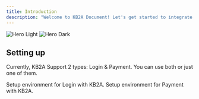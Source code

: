 ```yaml
---
title: Introduction
description: "Welcome to KB2A Document! Let's get started to integrate your application with KB2A."
---
```


<img
  className="block dark:hidden"
  src="/images/hero-light.svg"
  alt="Hero Light"
/>
<img
  className="hidden dark:block"
  src="/images/hero-dark.svg"
  alt="Hero Dark"
/>

## Setting up

Currently, KB2A Support 2 types: Login & Payment. You can use both or just one of them. 

<CardGroup cols={2}>
  <Card
    title="Login"
    icon="user"
    href="/setting-up/login"
  >
    Setup environment for Login with KB2A.
  </Card>
  <Card
    title="Payment"
    icon="credit-card"
    href="/setting-up/payment"
  >
    Setup environment for Payment with KB2A.
  </Card>
</CardGroup>
